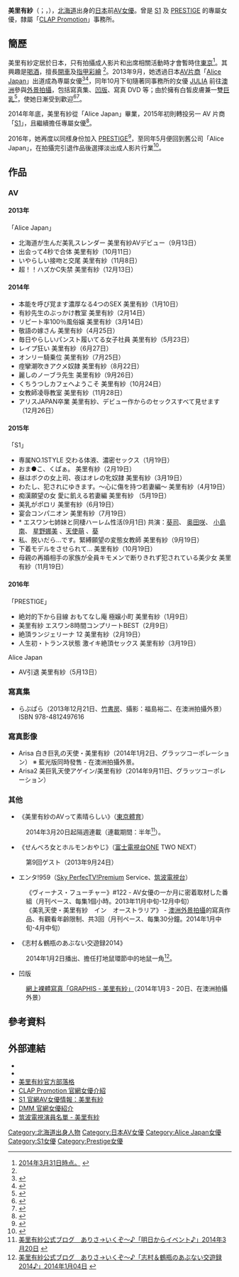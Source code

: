 {{AV女優|
|モデル名=美里 有紗
|ふりがな=みさと ありさ
|画像ファイル=美里有紗.jpg
|別名=
|愛称=ありさ、アリー
|生年=1992
|生月=7
|生日=4
|出身地={{JPN}}[[北海道|北海道]]
|血液型=[[A型|A型]]
|時点=2014年<ref name="ARISA">[http://www.clap-pro.jp/official/model/misato_arisa/ 美里有紗 | プロダクション クラップ オフィシャルサイト] {{webarchive|url=https://web.archive.org/web/20160304190203/http://www.clap-pro.jp/official/model/misato_arisa/ |date=2016-03-04 }}</ref>
|身長=151
|体重=
|バスト=88
|ウエスト=57
|ヒップ=83
|カップ=F
|股下=
|靴=
|身体備考=
|ジャンル=[[AV|AV]]
|AV出演期間=2013年 - 2016年
|活動備考=
|他の活動=
|その他=
}}

{{Japanese|japanese=美里 有紗|kana=みさと ありさ|romaji=Misato Arisa}}

'''美里有紗'''（{{lang-ja|'''みさと ありさ'''}}；{{lang-en|'''Arisa Misato'''}}，{{bd|1992年|7月14日}}），[[北海道|北海道]]出身的[[日本|日本]]前[[AV女優|AV女優]]。曾是 [[S1_(AV公司)|S1]] 及 [[PRESTIGE|PRESTIGE]] 的專屬女優，隸屬「[[CLAP_Promotion|CLAP Promotion]]」事務所。

== 簡歷 ==
美里有紗定居於日本，只有拍攝成人影片和出席相關活動時才會暫時住[[東京|東京]]<ref>[https://twitter.com/misato_arisa/status/450548377768296448 2014年3月31日時点。] {{webarchive|url=https://web.archive.org/web/20160404232943/https://twitter.com/misato_arisa/status/450548377768296448 |date=2016年4月4日 }}</ref>。其興趣是[[喝酒|喝酒]]，擅長[[開車|開車]]及[[指甲彩繪|指甲彩繪]] <ref name="ARISA" />。2013年9月，她透過日本[[AV片商|AV片商]]「[[Alice_Japan|Alice Japan]]」出道成為専屬女優<ref>{{cite web|url=http://orientaldaily.on.cc/cnt/adult/20140217/mobile/odn-20140217-0217_00290_004.html|title=色日放送：美里有紗北海道乳牛|publisher=[[東方日報_(香港)|東方日報]]|date=2014-02-17|accessdate=2018-09-19|archive-date=2018-09-19|archive-url=https://web.archive.org/web/20180919132734/http://orientaldaily.on.cc/cnt/adult/20140217/mobile/odn-20140217-0217_00290_004.html|dead-url=no}}</ref><ref>{{cite web|url=http://www.playno1.com/article-11390-1.html|title=華奢的釣鐘型美乳 - 美里有紗|publisher=PLAYNO.1玩樂達人|date=2013-08-08|accessdate=2016-09-28|archive-date=2016-10-04|archive-url=https://web.archive.org/web/20161004182827/http://www.playno1.com/article-11390-1.html|dead-url=no}}</ref>，同年10月下旬隨著同事務所的女優 [[JULIA_(AV女優)|JULIA]] 前往[[澳洲|澳洲]]參與[[外景拍攝|外景拍攝]]，包括寫真集、[[凹版印刷|凹版]]、寫真 DVD 等；由於擁有白皙皮膚兼一雙[[巨乳|巨乳]]<ref>{{Cite web |url=http://www.cs959.com/venus/26257.html |title=ヴィーナス・フューチャー #122「今回の内容」 |accessdate=2016-03-13 |archive-date=2016-03-23 |archive-url=https://web.archive.org/web/20160323101657/http://cs959.com/venus/26257.html |dead-url=no }}</ref>，使她日漸受到歡迎<ref>{{cite web|url=http://ent.ltn.com.tw/news/breakingnews/1609263|title=深夜沙龍／舔得到濃醇香級F奶 北國乳牛少女太誘人|publisher=[[自由時報|自由時報]]|date=2016-02-21|accessdate=2018-09-19|archive-date=2018-09-19|archive-url=https://web.archive.org/web/20180919132700/http://ent.ltn.com.tw/news/breakingnews/1609263|dead-url=no}}</ref><ref>{{cite web|url=https://www.ettoday.net/news/20160422/684996.htm|title=「北國美少女」美里有紗傲人F罩杯　白皙美乳好誘人|publisher=[[ETtoday新聞雲|ETtoday新聞雲]]|date=2016-04-22|accessdate=2018-09-19|archive-date=2018-09-19|archive-url=https://web.archive.org/web/20180919132430/https://www.ettoday.net/news/20160422/684996.htm|dead-url=no}}</ref>。

2014年年底，美里有紗從「Alice Japan」畢業，2015年初則轉投另一 AV 片商「[[S1_(AV公司)|S1]]」，且繼續擔任專屬女優<ref>{{cite web|url=http://www.playno1.com/article-15092-1.html|title=美里有紗把鮑魚掰開了!|publisher=PLAYNO.1玩樂達人|date=2015-01-20|accessdate=2016-09-28|archive-date=2016-11-12|archive-url=https://web.archive.org/web/20161112212903/http://www.playno1.com/article-15092-1.html|dead-url=no}}</ref>。

2016年，她再度以同樣身份加入 [[PRESTIGE|PRESTIGE]]<ref>{{cite web|url=http://www.playno1.com/article-18152-1.html|title=美里有紗穿著浴袍和你幹！|publisher=PLAYNO.1玩樂達人|date=2015-11-25|accessdate=2016-09-28|archive-date=2016-09-25|archive-url=https://web.archive.org/web/20160925102304/http://www.playno1.com/article-18152-1.html|dead-url=no}}</ref>，至同年5月便回到舊公司「Alice Japan」，在拍攝完引退作品後選擇淡出成人影片行業<ref>{{cite web|url=http://www.playno1.com/article-19607-1.html|title=美里有紗引退！|publisher=PLAYNO.1玩樂達人|date=2016-04-11|accessdate=2016-09-28|archive-date=2016-10-05|archive-url=https://web.archive.org/web/20161005070059/http://www.playno1.com/article-19607-1.html|dead-url=no}}</ref>。

== 作品 ==
=== AV ===
==== 2013年 ====
; 「Alice Japan」
* 北海道が生んだ美乳スレンダー 美里有紗AVデビュー（9月13日）
* 出会って4秒で合体 美里有紗（10月11日）
* いやらしい接吻と交尾 美里有紗（11月8日）
* 超！！ハズかC失禁 美里有紗（12月13日）

==== 2014年 ====
* 本能を呼び覚ます濃厚なる4つのSEX 美里有紗（1月10日）
* 有紗先生のぶっかけ教室 美里有紗（2月14日）
* リピート率100％風俗嬢 美里有紗（3月14日）
* 敬語の嫁さん 美里有紗（4月25日）
* 毎日やらしいパンスト履いてる女子社員 美里有紗（5月23日）
* レイプ狂い 美里有紗（6月27日）
* オンリー騎乗位 美里有紗（7月25日）
* 痙攣潮吹きアクメ奴隷 美里有紗（8月22日）
* 麗しのノーブラ先生 美里有紗（9月26日）
* くちうつしカフェへようこそ 美里有紗（10月24日）
* 女教師凌辱教室 美里有紗（11月28日）
* アリスJAPAN卒業 美里有紗、デビュー作からのセックスすべて見せます（12月26日）

==== 2015年 ====
; 「S1」
* 専属NO.1STYLE 交わる体液、濃密セックス（1月19日）
* おま●こ、くぱぁ。 美里有紗（2月19日）
* 昼はボクの女上司、夜はオレの牝奴隷 美里有紗（3月19日）
* わたし、犯されにゆきます。～心に傷を持つ若妻編～ 美里有紗（4月19日）
* 痴漢願望の女 愛に飢える若妻編 美里有紗 （5月19日）
* 美乳がポロリ 美里有紗（6月19日）
* 宴会コンパニオン 美里有紗（7月19日）
* * エスワン七姉妹と同棲ハーレム性活(9月1日) 共演：[[葵司|葵司]]、 [[奥田咲|奥田咲]]、 [[小島南|小島南]]、 [[星野娜美|星野娜美]] 、[[天使萌|天使萌]] 、[[葵_(AV女優)|葵]]
* 私、脱いだら…です。緊縛願望の変態女教師 美里有紗（9月19日）
* 下着モデルをさせられて… 美里有紗（10月19日）
* 母親の再婚相手の家族が全員キモメンで断りきれず犯されている美少女 美里有紗（11月19日）

==== 2016年 ====
; 「PRESTIGE」
* 絶対的下から目線 おもてなし庵 極嬢小町 美里有紗（1月9日）
* 美里有紗 エスワン8時間コンプリートBEST（2月9日）
* 絶頂ランジェリーナ 12 美里有紗（2月19日）
* 人生初・トランス状態 激イキ絶頂セックス 美里有紗（3月19日）
; Alice Japan
* AV引退 美里有紗（5月13日）

=== 寫真集 ===
* らぶぱら（2013年12月21日、[[竹書房|竹書房]]、攝影：福島裕二、在澳洲拍攝外景）ISBN 978-4812497616

=== 寫真影像 ===
* Arisa 白き巨乳の天使・美里有紗（2014年1月2日、グラッツコーポレーション） ※ 藍光版同時發售 - 在澳洲拍攝外景。
* Arisa2 美巨乳天使アゲイン/美里有紗（2014年9月11日、グラッツコーポレーション）

=== 其他 ===
* 《美里有紗のAVって素晴らしい》（[[東京體育|東京體育]]）
: 2014年3月20日起隔週連載（連載期間：半年<ref>[http://blog.livedoor.jp/misato_arisa/archives/37071807.html 美里有紗公式ブログ　ありさ→いくぞ～♪「明日からイベント♪」2014年3月20日] {{webarchive|url=https://web.archive.org/web/20140407084355/http://blog.livedoor.jp/misato_arisa/archives/37071807.html |date=2014年4月7日 }}</ref>）。
* 《せんべろ女とホルモンおやじ》（[[富士電視台|富士電視台]]ONE TWO NEXT）
: 第9回ゲスト（2013年9月24日） 
* エンタ!959（[[Sky_PerfecTV!|Sky PerfecTV!]]Premium Service、[[筑波電視台|筑波電視台]]）
: 《ヴィーナス・フューチャー》#122 - AV女優の一か月に密着取材した番組（月刊ペース、每集1個小時。2013年11月中旬-12月中旬）
: 《美乳天使・美里有紗　イン　オーストラリア》 - [[澳洲|澳洲]][[外景拍攝|外景拍攝]]的寫真作品、有觀看年齡限制、共3回（月刊ペース、每集30分鐘。2014年1月中旬-4月中旬）
* 《志村＆鶴瓶のあぶない交遊録2014》
: 2014年1月2日播出、擔任打地鼠環節中的地鼠一角<ref>[http://blog.livedoor.jp/misato_arisa/archives/35402335.html 美里有紗公式ブログ　ありさ→いくぞ～♪「志村＆鶴瓶のあぶない交遊録2014♪」2014年1月04日] {{webarchive|url=https://web.archive.org/web/20160305033408/http://blog.livedoor.jp/misato_arisa/archives/35402335.html |date=2016年3月5日 }}</ref>。
* 凹版
: [http://graphis.ne.jp/monthly/model.php?ID=131227_arisa-misato 網上裸體寫真「GRAPHIS - 美里有紗」]（2014年1月3 - 20日、在澳洲拍攝外景）

== 參考資料 ==

{{Reflist|2}}

== 外部連結 ==
* {{Twitter|misato_arisa|美里有紗}}
* {{Facebook|misatoarisa|美里有紗}}
* [https://web.archive.org/web/20160307065030/http://blog.livedoor.jp/misato_arisa/ 美里有紗官方部落格]
* [https://web.archive.org/web/20160304190203/http://www.clap-pro.jp/official/model/misato_arisa/ CLAP Promotion 官網女優介紹]
* [http://www.s1s1s1.com/actress/-/detail/=/id=1021895/ S1 官網AV女優情報：美里有紗] {{Wayback|url=http://www.s1s1s1.com/actress/-/detail/=/id=1021895/ |date=20160305210732 }} 
* [http://actress.dmm.co.jp/-/detail/=/actress_id=1021895/ DMM 官網女優紹介] {{Wayback|url=http://actress.dmm.co.jp/-/detail/=/actress_id=1021895/ |date=20170226022410 }}
* [http://www.cs959.com/products/list.php?name=%E7%BE%8E%E9%87%8C%E6%9C%89%E7%B4%97 筑波電視演員名單 - 美里有紗] {{Wayback|url=http://www.cs959.com/products/list.php?name=%E7%BE%8E%E9%87%8C%E6%9C%89%E7%B4%97 |date=20160306034902 }}

{{DEFAULTSORT:Misato Arisa}}
[[Category:北海道出身人物|Category:北海道出身人物]]
[[Category:日本AV女優|Category:日本AV女優]]
[[Category:Alice_Japan女優|Category:Alice Japan女優]]
[[Category:S1女優|Category:S1女優]]
[[Category:Prestige女優|Category:Prestige女優]]